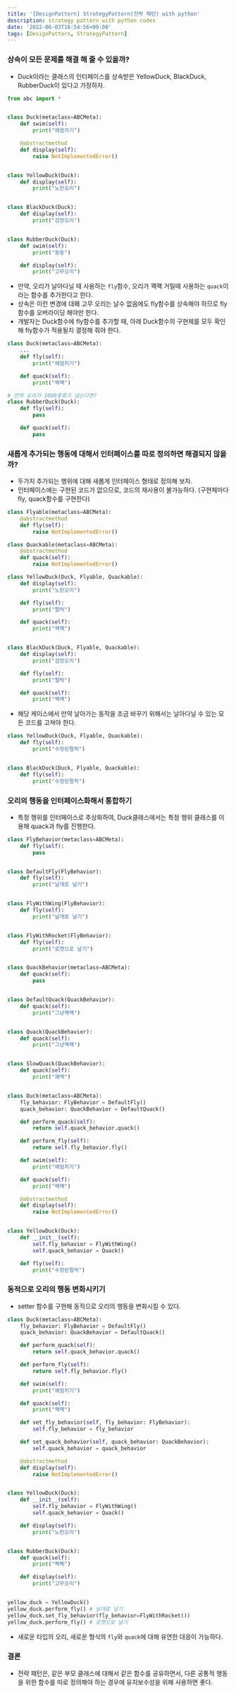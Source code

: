```yaml
---
title: '[DesignPattern] StrategyPattern(전략 패턴) with python'
description: strategy pattern with python codes
date: '2022-06-03T16:54:56+09:00'
tags: [DesignPattern, StrategyPattern]
---
```


### 상속이 모든 문제를 해결 해 줄 수 있을까?

- Duck이라는 클래스의 인터페이스를 상속받은 YellowDuck, BlackDuck, RubberDuck이 있다고 가정하자.

```python
from abc import *


class Duck(metaclass=ABCMeta):
    def swim(self):
        print("헤엄치기")

    @abstractmethod
    def display(self):
        raise NotImplementedError()


class YellowDuck(Duck):
    def display(self):
        print("노란오리")


class BlackDuck(Duck):
    def display(self):
        print("검정오리")


class RubberDuck(Duck):
    def swim(self):
        print("둥둥")

    def display(self):
        print("고무오리")
```

- 만약, 오리가 날아다닐 때 사용하는 `fly`함수, 오리가 꽥꽥 거릴때 사용하는 `quack`이라는 함수를 추가한다고 한다.
- 상속은 이런 변경에 대홰 고무 오리는 날수 없음에도 fly함수를 상속해야 하므로 fly함수를 오버라이딩 해야만 한다.
- 개발자는 Duck함수에 fly함수를 추가할 때, 아래 Duck함수의 구현체를 모두 확인해 fly함수가 적용될지 결정해 줘야 한다.
```python
class Duck(metaclass=ABCMeta):
    ...
    def fly(self):
        print("헤엄치기")

    def quack(self):
        print("꽥꽥")

# 만약 오리가 1000종류가 넘는다면?
class RubberDuck(Duck):
    def fly(self):
        pass

    def quack(self):
        pass
```

### 새롭게 추가되는 행동에 대해서 인터페이스를 따로 정의하면 해결되지 않을까?

- 두가지 추가되는 행위에 대해 새롭게 인터페이스 형태로 정의해 보자.
- 인터페이스에는 구현된 코드가 없으므로, 코드의 재사용이 불가능하다. (구현체마다 fly, quack함수를 구현한다)
```python
class Flyable(metaclass=ABCMeta):
    @abstractmethod
    def fly(self):
        raise NotImplementedError()

class Quackable(metaclass=ABCMeta):
    @abstractmethod
    def quack(self):
        raise NotImplementedError()

class YellowDuck(Duck, Flyable, Quackable):
    def display(self):
        print("노란오리")

    def fly(self):
        print("펄럭")

    def quack(self):
        print("꽥꽥")


class BlackDuck(Duck, Flyable, Quackable):
    def display(self):
        print("검정오리")

    def fly(self):
        print("펄럭")

    def quack(self):
        print("꽥꽥")
```

- 해당 케이스에서 만약 날아가는 동작을 조금 바꾸기 위해서는 날아다닐 수 있는 모든 코드를 고쳐야 한다.
```python
class YellowDuck(Duck, Flyable, Quackable):
    def fly(self):
        print("수정된펄럭")


class BlackDuck(Duck, Flyable, Quackable):
    def fly(self):
        print("수정된펄럭")
```

### 오리의 행동을 인터페이스화해서 통합하기

- 특정 행위를 인터페이스로 추상화하여, Duck클래스에서는 특정 행위 클래스를 이용해 quack과 fly를 진행한다.
```python
class FlyBehavior(metaclass=ABCMeta):
    def fly(self):
        pass


class DefaultFly(FlyBehavior):
    def fly(self):
        print("날개로 날기")


class FlyWithWing(FlyBehavior):
    def fly(self):
        print("날개로 날기")


class FlyWithRocket(FlyBehavior):
    def fly(self):
        print("로켓으로 날기")


class QuackBehavior(metaclass=ABCMeta):
    def quack(self):
        pass


class DefaultQuack(QuackBehavior):
    def quack(self):
        print("그냥꽥꽥")


class Quack(QuackBehavior):
    def quack(self):
        print("그냥꽥꽥")


class SlowQuack(QuackBehavior):
    def quack(self):
        print("꽤액")


class Duck(metaclass=ABCMeta):
    fly_behavior: FlyBehavior = DefaultFly()
    quack_behavior: QuackBehavior = DefaultQuack()

    def perform_quack(self):
        return self.quack_behavior.quack()

    def perform_fly(self):
        return self.fly_behavior.fly()

    def swim(self):
        print("헤엄치기")

    def quack(self):
        print("꽥꽥")

    @abstractmethod
    def display(self):
        raise NotImplementedError()


class YellowDuck(Duck):
    def __init__(self):
        self.fly_behavior = FlyWithWing()
        self.quack_behavior = Quack()

    def fly(self):
        print("수정된펄럭")
```

### 동적으로 오리의 행동 변화시키기

- setter 함수를 구현해 동적으로 오리의 행동을 변화시킬 수 있다.
```python
class Duck(metaclass=ABCMeta):
    fly_behavior: FlyBehavior = DefaultFly()
    quack_behavior: QuackBehavior = DefaultQuack()

    def perform_quack(self):
        return self.quack_behavior.quack()

    def perform_fly(self):
        return self.fly_behavior.fly()

    def swim(self):
        print("헤엄치기")

    def quack(self):
        print("꽥꽥")

    def set_fly_behavior(self, fly_behavior: FlyBehavior):
        self.fly_behavior = fly_behavior

    def set_quack_behavior(self, quack_behavior: QuackBehavior):
        self.quack_behavior = quack_behavior

    @abstractmethod
    def display(self):
        raise NotImplementedError()


class YellowDuck(Duck):
    def __init__(self):
        self.fly_behavior = FlyWithWing()
        self.quack_behavior = Quack()

    def display(self):
        print("노란오리")


class RubberDuck(Duck):
    def quack(self):
        print("삑삑")

    def display(self):
        print("고무오리")


yellow_duck = YellowDuck()
yellow_duck.perform_fly() # 날개로 날기
yellow_duck.set_fly_behavior(fly_behavior=FlyWithRocket())
yellow_duck.perform_fly() # 로켓으로 날기
```

- 새로운 타입의 오리, 새로운 형식의 `fly`와 `quack`에 대해 유연한 대응이 가능하다.

### 결론
- 전략 패턴은, 같은 부모 클래스에 대해서 같은 함수를 공유하면서, 다른 공통적 행동을 위한
  함수를 따로 정의해야 하는 경우에 유지보수성을 위해 사용하면 좋다.

